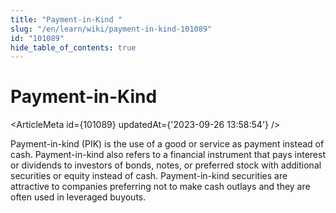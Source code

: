 ```yaml
---
title: "Payment-in-Kind "
slug: "/en/learn/wiki/payment-in-kind-101089"
id: "101089"
hide_table_of_contents: true
---
```



# Payment-in-Kind 

<ArticleMeta id={101089} updatedAt={'2023-09-26 13:58:54'} />
<div className='border-solid border-b border-t-0 my-4 border-[var(--ifm-color-gray-300)]' />

Payment-in-kind (PIK) is the use of a good or service as payment instead of cash. Payment-in-kind also refers to a financial instrument that pays interest or dividends to investors of bonds, notes, or preferred stock with additional securities or equity instead of cash. Payment-in-kind securities are attractive to companies preferring not to make cash outlays and they are often used in leveraged buyouts.
